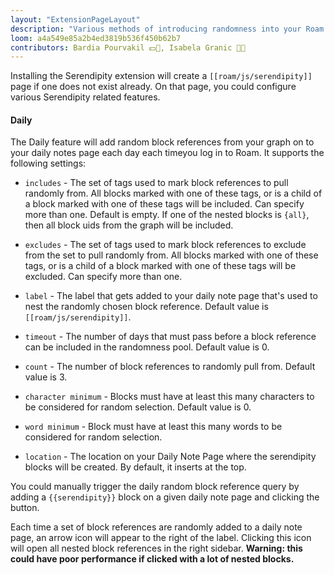 ```yaml
---
layout: "ExtensionPageLayout"
description: "Various methods of introducing randomness into your Roam Graph!"
loom: a4a549e85a2b4ed3819b536f450b62b7
contributors: Bardia Pourvakil 💵📓, Isabela Granic 📓🤔
---
```


Installing the Serendipity extension will create a `[[roam/js/serendipity]]` page if one does not exist already. On that page, you could configure various Serendipity related features.

#### Daily

The Daily feature will add random block references from your graph on to your daily notes page each day each timeyou log in to Roam. It supports the following settings:

- `includes` - The set of tags used to mark block references to pull randomly from. All blocks marked with one of these tags, or is a child of a block marked with one of these tags will be included. Can specify more than one. Default is empty. If one of the nested blocks is `{all}`, then all block uids from the graph will be included. 

- `excludes` - The set of tags used to mark block references to exclude from the set to pull randomly from. All blocks marked with one of these tags, or is a child of a block marked with one of these tags will be excluded. Can specify more than one.

- `label` - The label that gets added to your daily note page that's used to nest the randomly chosen block reference. Default value is `[[roam/js/serendipity]]`.

- `timeout` - The number of days that must pass before a block reference can be included in the randomness pool. Default value is 0.

- `count` - The number of block references to randomly pull from. Default value is 3.

- `character minimum` - Blocks must have at least this many characters to be considered for random selection. Default value is 0.

- `word minimum` - Block must have at least this many words to be considered for random selection.

- `location` - The location on your Daily Note Page where the serendipity blocks will be created. By default, it inserts at the top.

You could manually trigger the daily random block reference query by adding a `{{serendipity}}` block on a given daily note page and clicking the button.

Each time a set of block references are randomly added to a daily note page, an arrow icon will appear to the right of the label. Clicking this icon will open all nested block references in the right sidebar. **Warning: this could have poor performance if clicked with a lot of nested blocks.**
